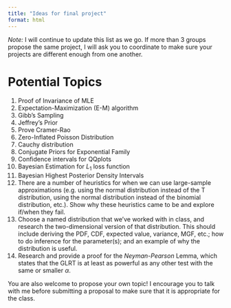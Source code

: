 ```yaml
---
title: "Ideas for final project"
format: html
---
```


*Note:* I will continue to update this list as we go. If more than 3 groups propose the same project, I will ask you to coordinate to make sure your projects are different enough from one another. 

# Potential Topics 

1. Proof of Invariance of MLE
2. Expectation-Maximization (E-M) algorithm 
3. Gibb's Sampling
4. Jeffrey's Prior 
5. Prove Cramer-Rao 
6. Zero-Inflated Poisson Distribution
7. Cauchy distribution 
8. Conjugate Priors for Exponential Family
9. Confidence intervals for QQplots
10. Bayesian Estimation for $L_1$ loss function
11. Bayesian Highest Posterior Density Intervals 
12. There are a number of heuristics for when we can use large-sample approximations (e.g. using the normal distribution instead of the T distribution, using the normal distribution instead of the binomial distribution, etc.). Show why these heuristics came to be and explore if/when they fail. 
13. Choose a named distribution that we've worked with in class, and research the two-dimensional version of that distribution. This should include deriving the PDF, CDF, expected value, variance, MGF, etc.; how to do inference for the parameter(s); and an example of why the distribution is useful. 
14. Research and provide a proof for the *Neyman-Pearson* Lemma, which states that the GLRT is at least as powerful as any other test with the same or smaller $\alpha$. 

You are also welcome to propose your own topic! I encourage you to talk with me before submitting a proposal to make sure that it is appropriate for the class. 


